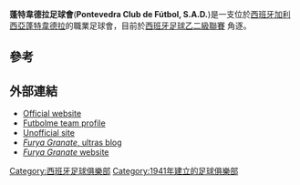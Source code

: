 {{Infobox football club |
 clubname = 蓬特韋德拉足球會|
 image = <!-- 檔案不存在 [[Image:Pontevedra_CF.png|150px]] ，可從英文維基百科取得 -->|
 fullname = Pontevedra Club de Fútbol, S.A.D. |
 nickname = ''Pontevedriña, Ponte, los Granates, el Hai que Roelo'' |
 founded = {{Start date and age|df=yes|1941}} |
 ground = [[西班牙|西班牙]][[加利西亞_(西班牙)|加利西亞]][[蓬特韋德拉|蓬特韋德拉]][[Estadio_Municipal_de_Pasarón|Pasarón]]|
 capacity = 12,000 |
 opened = 1956-2007 |
 chairman = {{flagicon|Spain}} Lupe Murillo |
 mgrtitle = Manager |
 manager = {{flagicon|Spain}} [[José_Luis_Míguez|Luisito]] |
 league = [[西班牙足球乙二級聯賽|西班牙足球乙二級聯賽]] |
 season = 2014–15 |
 position = [[西班牙足球丙級聯賽|西班牙足球丙級聯賽]]第1組, '''1''' |
 pattern_la1=|pattern_b1=|pattern_ra1= |
 leftarm1=660000|body1=660000|rightarm1=660000|shorts1=00529F|socks1=660000 |
 pattern_la2=|pattern_b2=|pattern_ra2= |
 leftarm2= EC1370 |body2=EC1370 |rightarm2=EC1370 |shorts2=FFFFFF |socks2=EC1370 |
}}
'''蓬特韋德拉足球會'''('''Pontevedra Club de Fútbol, S.A.D.''')是一支位於[[西班牙|西班牙]][[加利西亞_(西班牙)|加利西亞]][[蓬特韋德拉|蓬特韋德拉]]的職業足球會，目前於[[西班牙足球乙二級聯賽|西班牙足球乙二級聯賽]] 角逐。

==參考==
{{Reflist}}

==外部連結==
*[http://www.pontevedracf.com Official website] {{Wayback|url=http://www.pontevedracf.com/ |date=20210328205658 }} {{es icon}}
*[http://www.futbolme.com/coj/index_equipo.asp?modo_e=2&id_equipo=472 Futbolme team profile] {{Wayback|url=http://www.futbolme.com/coj/index_equipo.asp?modo_e=2&id_equipo=472 |date=20210123165239 }} {{es icon}}
*[https://web.archive.org/web/20190103220740/http://pontevedracf.net/ Unofficial site] {{es icon}}
*[http://furyagranate.blogspot.com/ ''Furya Granate'', ultras blog] {{Wayback|url=http://furyagranate.blogspot.com/ |date=20200804095956 }} {{es icon}}
*[https://web.archive.org/web/20080828221520/http://www.furyagranate.com/index.php ''Furya Granate'' website] {{es icon}}

[[Category:西班牙足球俱樂部|Category:西班牙足球俱樂部]]
[[Category:1941年建立的足球俱樂部|Category:1941年建立的足球俱樂部]]